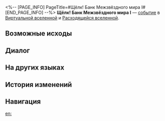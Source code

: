 <%-- [PAGE_INFO]
PageTitle=#Щёлк! Банк Межзвёздного мира I#
[END_PAGE_INFO] --%>
{{Дополнить}}
{{ВВ Событие Инфобокс
|id                 = 14301
|Название           = 
|Изображение        = Событие ВВ КММ.png
|Испытание_в_вв     = Неизвестно
|Испытание_в_рое    = Неизвестно
|Испытание_в_зиш    = Неизвестно
|Испытание_в_рв     = Неизвестно
|Испытание_в_облнеп = Неизвестно
|Требования         = 
|Пред               = 
|След               = 
|Упоминания         = 
|Порядок            = 031
|Порядок_рв         = 052
}}
'''Щёлк! Банк Межзвёздного мира I''' — [[Расходящаяся вселенная/События|событие]] в [[Виртуальная вселенная|Виртуальной вселенной]] и [[Расходящаяся вселенная|Расходящейся вселенной]].

==Возможные исходы==
{{Возможные исходы
|Выбор_1 = Исказить воспоминания банковского служащего
|Результат_1 = Получить космические фрагменты: 200.
|Путь_1   = Память
|Режимы_1  = рой

|Выбор_2 = Покажите мускулы банковскому служащему!
|Результат_2 = Развернём ситуацию - пусть теперь он платит за охрану! Вступить в битву 1 раз и получить за победу 300 космических фрагментов.
|Путь_2   = Сохранение
|Режимы_2  = рой

|Выбор_3 = Вложить космические фрагменты: 100
|Результат_3 = В следующий раз можно снять 200 космических фрагментов.

|Выбор_4 = Вложить космические фрагменты: 150
|Результат_4 = В следующий раз можно снять 400 космических фрагментов.
|Режимы_4  = вв,зиш,рой

|Выбор_5 = Вложить космические фрагменты: 200
|Результат_5 = В следующий раз можно снять 600 космических фрагментов.
|Режимы_5  = вв,зиш,рой

|Выбор_6 = Вложить космические фрагменты: 150
|Результат_6 = Получить диковины 1★: 1. В следующий раз можно снять 400 космических фрагментов.
|Режимы_6  = рв

|Выбор_7 = Вложить космические фрагменты: 200
|Результат_7 = Получить диковины 2★: 1. В следующий раз можно снять 600 космических фрагментов.
|Режимы_7  = рв

|Выбор_8 = Вложить космические фрагменты: 200
|Результат_8 = Получить диковины: 2. В следующий раз можно снять 400 космических фрагментов.
|Режимы_8  = облнеп

|Выбор_9 = Вложить космические фрагменты: 300
|Результат_9 = Получить компоненты решения: 1. В следующий раз можно снять 600 космических фрагментов.
|Режимы_9  = облнеп

|Выбор_10 = Уйти
|Результат_10 = Вам нравится прятать космические фрагменты под подушкой.
}}

==Диалог==
{{Диалог Начало}}
:{{tx}}
{{Диалог Конец}}

==На других языках==
{{На других языках
|en   = Ka-ching! IPC Banking (I)
|zhs  = 咔嚓&mdash;&mdash;星际和平银行！（其一）
|zht  = 喀嚓&mdash;&mdash;星際和平銀行！（其一）
|ja   = カチャッ――スターピース{{Rubi|銀行|ぎんこう}}！（1）
|ko   = 찰칵&mdash;&mdash;스타피스 컴퍼니! (1)
|es   = El banco de la Corporación I
|fr   = Cent patates&nbsp;! CPI Banque (I)
|ru   = Щёлк! Банк Межзвёздного мира I
|th   = ชิ้ง! ธนาคารสันติภาพแห่งดวงดาว! (1)
|vi   = Tách! Ngân Hàng Hành Tinh Hòa Bình 1
|de   = Klingeling! IFK-Bank (Teil 1)
|id   = *Cekring*! Bank IPC (1)
|pt   = Dindin! Serviços Bancários da CPI (I)
}}

==История изменений==
{{История изменений|null}}

==Навигация==
{{События ВВ Навбокс}}

[[en:]]